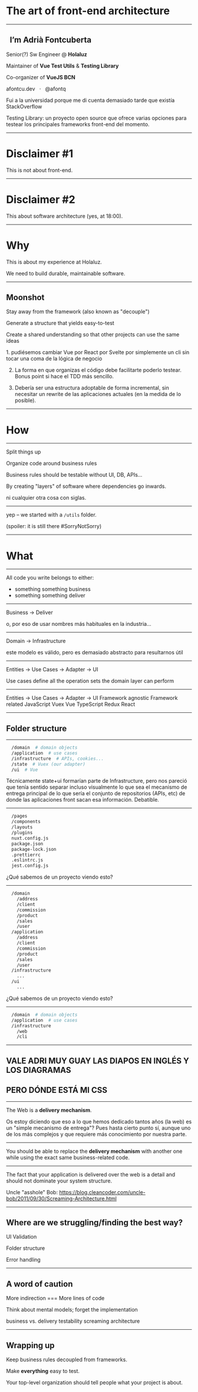 # The art of front-end architecture


---

## <Waver /> &nbsp; I’m Adrià Fontcuberta

<Appear>

Senior(?) Sw Engineer @ **Holaluz**

Maintainer of **Vue Test Utils** & **Testing Library**

Co-organizer of **VueJS BCN**

<p style={{fontSize: '0.8em', marginTop: '10rem'}}>
afontcu.dev &nbsp;&nbsp;·&nbsp;&nbsp; @afontq
</p>

</Appear>

<Notes>
Fui a la universidad porque me di cuenta demasiado tarde que existía StackOverflow

Testing Library: un proyecto open source que ofrece varias opciones
para testear los principales frameworks front-end del momento.
</Notes>

---

# Disclaimer #1

This is not about front-end.

---

# Disclaimer #2

This about software architecture (yes, at 18:00).

---

# Why

This is about my experience at Holaluz.

We need to build durable, maintainable software.

---

## Moonshot

Stay away from the framework (also known as "decouple")

Generate a structure that yields easy-to-test

Create a shared understanding so that other projects can use the same ideas

<Notes>
  1. pudiésemos cambiar Vue por React por Svelte por simplemente un cli sin
  tocar una coma de la lógica de negocio
  
  2. La forma en que organizas el código debe facilitarte poderlo testear. 
  Bonus point si hace el TDD más sencillo.

  3. Debería ser una estructura adoptable de forma incremental, sin necesitar un
  rewrite de las aplicaciones actuales (en la medida de lo posible).
</Notes>

---

# How

---

Split things up

Organize code around business rules

Business rules should be testable without UI, DB, APIs...

By creating "layers" of software where dependencies go inwards.

<Notes>
  ni cualquier otra cosa con siglas.
</Notes>

---

yep – we started with a `/utils` folder.

(spoiler: it is still there #SorryNotSorry)

---

# What

---

All code you write belongs to either:

* something something business
* something something deliver

---

Business -> Deliver

<Notes>
  o, por eso de usar nombres más habituales en la industria...
</Notes>

---

Domain -> Infrastructure


<Notes>
  este modelo es válido, pero es demasiado abstracto para resultarnos útil
</Notes>

---

Entities -> Use Cases -> Adapter -> UI

<Notes>
Use cases define all the operation sets the domain layer can perform
</Notes>

---

Entities -> Use Cases -> Adapter -> UI
  Framework agnostic   Framework related
      JavaScript          Vuex      Vue
      TypeScript          Redux    React

---

## Folder structure

---

```bash
  /domain  # domain objects
  /application  # use cases
  /infrastructure  # APIs, cookies...
  /state  # Vuex (our adapter)
  /ui  # Vue
```

<Notes>
  Técnicamente state+ui formarían parte de Infrastructure, pero nos pareció que
  tenía sentido separar incluso visualmente lo que sea el mecanismo de entrega
  principal de lo que sería el conjunto de repositorios (APIs, etc) de donde
  las aplicaciones front sacan esa información. Debatible.
</Notes>

---

```bash
  /pages
  /components
  /layouts
  /plugins
  nuxt.config.js
  package.json
  package-lock.json
  .prettierrc
  .eslintrc.js
  jest.config.js
```

<Notes>
  ¿Qué sabemos de un proyecto viendo esto?
</Notes>

---

```bash
  /domain
    /address
    /client
    /commission
    /product
    /sales
    /user
  /application
    /address
    /client
    /commission
    /product
    /sales
    /user
  /infrastructure
    ...
  /ui
    ...
```

<Notes>
  ¿Qué sabemos de un proyecto viendo esto?
</Notes>

---

```bash
  /domain  # domain objects
  /application  # use cases
  /infrastructure  
    /web  
    /cli  
```

---

## VALE ADRI MUY GUAY LAS DIAPOS EN INGLÉS Y LOS DIAGRAMAS

## PERO DÓNDE ESTÁ MI CSS

---

The Web is a **delivery mechanism**.

<Notes>
  Os estoy diciendo que eso a lo que hemos dedicado tantos años (la web) es un
  "simple mecanismo de entrega"? Pues hasta cierto punto sí, aunque uno de los
  más complejos y que requiere más conocimiento por nuestra parte.
</Notes>

---

You should be able to replace the **delivery mechanism** with another one while
using the exact same business-related code.

---

The fact that your application is delivered over the web is a detail and should
not dominate your system structure.

Uncle "asshole" Bob: https://blog.cleancoder.com/uncle-bob/2011/09/30/Screaming-Architecture.html

---

## Where are we struggling/finding the best way?

UI Validation

Folder structure

Error handling

---

## A word of caution

More indirection === More lines of code

Think about mental models; forget the implementation

<Notes>
  business vs. delivery
  testability
  screaming architecture
</Notes>

---

## Wrapping up

Keep business rules decoupled from frameworks.

Make **everything** easy to test.

Your top-level organization should tell people what your project is about.
